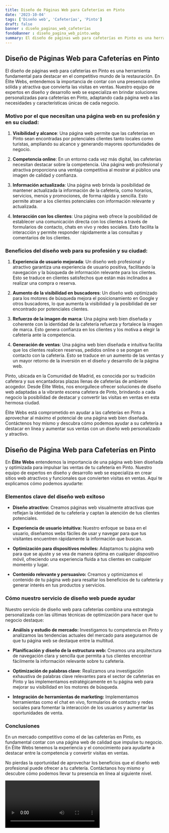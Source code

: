 ```yaml
---
title: Diseño de Páginas Web para Cafeterías en Pinto
date: '2023-10-04'
tags: ['Diseño web', 'Cafeterías', 'Pinto']
draft: false
banner : diseño_paginas_web_cafeterías
fondoBanner : diseño_pagina_web_pinto.webp
summary: El diseño de páginas web para cafeterías en Pinto es una herramienta fundamental para destacar en el competitivo mundo de la restauración. En Élite Webs, entendemos la importancia de contar con una presencia online sólida y atractiva que convierta las visitas en ventas. Nuestro equipo de expertos en diseño y desarrollo web se especializa en brindar soluciones personalizadas para cafeterías en Pinto, adaptando cada página web a las necesidades y características únicas de cada negocio.
---
```


## Diseño de Páginas Web para Cafeterías en Pinto

El diseño de páginas web para cafeterías en Pinto es una herramienta fundamental para destacar en el competitivo mundo de la restauración. En Élite Webs, entendemos la importancia de contar con una presencia online sólida y atractiva que convierta las visitas en ventas. Nuestro equipo de expertos en diseño y desarrollo web se especializa en brindar soluciones personalizadas para cafeterías en Pinto, adaptando cada página web a las necesidades y características únicas de cada negocio.

### Motivo por el que necesitan una página web en su profesión y en su ciudad:

1. **Visibilidad y alcance**: Una página web permite que las cafeterías en Pinto sean encontradas por potenciales clientes tanto locales como turistas, ampliando su alcance y generando mayores oportunidades de negocio.

2. **Competencia online**: En un entorno cada vez más digital, las cafeterías necesitan destacar sobre la competencia. Una página web profesional y atractiva proporciona una ventaja competitiva al mostrar al público una imagen de calidad y confianza.

3. **Información actualizada**: Una página web brinda la posibilidad de mantener actualizada la información de la cafetería, como horarios, servicios, menús y promociones, de forma rápida y sencilla. Esto permite atraer a los clientes potenciales con información relevante y actualizada.

4. **Interacción con los clientes**: Una página web ofrece la posibilidad de establecer una comunicación directa con los clientes a través de formularios de contacto, chats en vivo y redes sociales. Esto facilita la interacción y permite responder rápidamente a las consultas y comentarios de los clientes.

### Beneficios del diseño web para su profesión y su ciudad:

1. **Experiencia de usuario mejorada**: Un diseño web profesional y atractivo garantiza una experiencia de usuario positiva, facilitando la navegación y la búsqueda de información relevante para los clientes. Esto se traduce en clientes satisfechos que están más inclinados a realizar una compra o reserva.

2. **Aumento de la visibilidad en buscadores**: Un diseño web optimizado para los motores de búsqueda mejora el posicionamiento en Google y otros buscadores, lo que aumenta la visibilidad y la posibilidad de ser encontrado por potenciales clientes.

3. **Refuerzo de la imagen de marca**: Una página web bien diseñada y coherente con la identidad de la cafetería refuerza y fortalece la imagen de marca. Esto genera confianza en los clientes y los motiva a elegir la cafetería ante la competencia.

4. **Generación de ventas**: Una página web bien diseñada e intuitiva facilita que los clientes realicen reservas, pedidos online o se pongan en contacto con la cafetería. Esto se traduce en un aumento de las ventas y un mayor retorno de la inversión en el diseño y desarrollo de la página web.

Pinto, ubicada en la Comunidad de Madrid, es conocida por su tradición cafetera y sus encantadoras plazas llenas de cafeterías de ambiente acogedor. Desde Élite Webs, nos enorgullece ofrecer soluciones de diseño web adaptadas a la vibrante escena cafetera de Pinto, brindando a cada negocio la posibilidad de destacar y convertir las visitas en ventas en esta hermosa ciudad.

Élite Webs está comprometido en ayudar a las cafeterías en Pinto a aprovechar al máximo el potencial de una página web bien diseñada. Contáctenos hoy mismo y descubra cómo podemos ayudar a su cafetería a destacar en línea y aumentar sus ventas con un diseño web personalizado y atractivo.

<GifSeo />

<Cta />

## Diseño de Página Web para Cafeterías en Pinto

En **Élite Webs** entendemos la importancia de una página web bien diseñada y optimizada para impulsar las ventas de tu cafetería en Pinto. Nuestro equipo de expertos en diseño y desarrollo web se especializa en crear sitios web atractivos y funcionales que convierten visitas en ventas. Aquí te explicamos cómo podemos ayudarte:

### Elementos clave del diseño web exitoso

- **Diseño atractivo:** Creamos páginas web visualmente atractivas que reflejan la identidad de tu cafetería y captan la atención de tus clientes potenciales.

- **Experiencia de usuario intuitiva:** Nuestro enfoque se basa en el usuario, diseñamos webs fáciles de usar y navegar para que tus visitantes encuentren rápidamente la información que buscan.

- **Optimización para dispositivos móviles:** Adaptamos tu página web para que se ajuste y se vea de manera óptima en cualquier dispositivo móvil, ofreciendo una experiencia fluida a tus clientes en cualquier momento y lugar.

- **Contenido relevante y persuasivo:** Creamos y optimizamos el contenido de tu página web para resaltar los beneficios de tu cafetería y generar interés en tus productos y servicios.

### Cómo nuestro servicio de diseño web puede ayudar

Nuestro servicio de diseño web para cafeterías combina una estrategia personalizada con las últimas técnicas de optimización para hacer que tu negocio destaque:

- **Análisis y estudio de mercado:** Investigamos tu competencia en Pinto y analizamos las tendencias actuales del mercado para asegurarnos de que tu página web se destaque entre la multitud.

- **Planificación y diseño de la estructura web:** Creamos una arquitectura de navegación clara y sencilla que permita a tus clientes encontrar fácilmente la información relevante sobre tu cafetería.

- **Optimización de palabras clave**: Realizamos una investigación exhaustiva de palabras clave relevantes para el sector de cafeterías en Pinto y las implementamos estratégicamente en tu página web para mejorar su visibilidad en los motores de búsqueda.

- **Integración de herramientas de marketing:** Implementamos herramientas como el chat en vivo, formularios de contacto y redes sociales para fomentar la interacción de los usuarios y aumentar las oportunidades de venta.

### Conclusiones

En un mercado competitivo como el de las cafeterías en Pinto, es fundamental contar con una página web de calidad que impulse tu negocio. En Élite Webs tenemos la experiencia y el conocimiento para ayudarte a destacar entre la competencia y convertir visitas en ventas.

No pierdas la oportunidad de aprovechar los beneficios que el diseño web profesional puede ofrecer a tu cafetería. Contáctanos hoy mismo y descubre cómo podemos llevar tu presencia en línea al siguiente nivel.

<Video />

<CtaBot job='Cafeterías' city='Pinto'/>

<Gmaps query='Pinto+españa+maps' />
